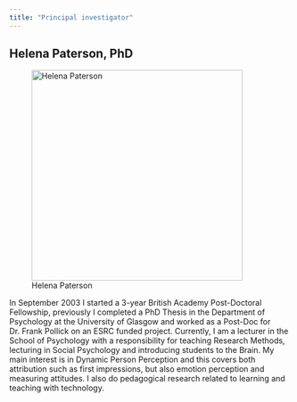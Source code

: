 ```yaml
---
title: "Principal investigator"
---
```


## Helena Paterson, PhD

![Helena Paterson](images/HP.jpg?classes=float-left){ width=100mm }

In September 2003 I started a 3-year British Academy Post-Doctoral Fellowship, previously I completed a PhD Thesis in the Department of Psychology at the University of Glasgow and worked as a Post-Doc for Dr. Frank Pollick on an ESRC funded project. Currently, I am a lecturer in the School of Psychology with a responsibility for teaching Research Methods, lecturing in Social Psychology and introducing students to the Brain. 
My main interest is in Dynamic Person Perception and this covers both attribution such as first impressions, but also emotion perception and measuring attitudes. I also do pedagogical research related to learning and teaching with technology. 
